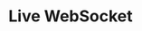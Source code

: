 ---
title: Live WebSocket
description: WebSocket is a protocol that allows for real-time communication between a client and a server.
asyncapi: /asyncapi.yaml liveTranscription
---